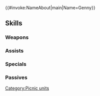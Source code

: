 {{#invoke:NameAbout|main|Name=Genny}}{{HeroPage Tabs}}
{{Hero Infobox
|Name=Genny
|Title=Dressed with Care
|artist=アマガイタロー
|GrowthModifier=Gen 3
|WeaponType=Colorless Staff
|MoveType=Cavalry
|Origin=Fire Emblem Echoes: Shadows of Valentia
|Gender=Female
|actorEN=Claudia Lenz
|actorJP=堀中優希
|releaseDate=2019-04-19
|TagID=行楽ジェニー
|InternalID=366
|cv1=2
|cv2=200400
|description=A cleric from Novis. Introverted, but enjoying her conspicuous clothing nevertheless. Appears in Fire Emblem Echoes: Shadows of Valentia.
|Properties=special,specRate_202302
}}
{{Stats Page
|Lv1HP=16|Lv1ATK=10|Lv1SPD=5|Lv1DEF=4|Lv1RES=8
|GRHP=45|GRATK=60|GRSPD=45|GRDEF=25|GRRES=60
}}
==Skills==
===Weapons===
{{Weapons Table
|weapon1=Assault
|weapon1Default=1
|weapon1Unlock=1
|weapon2=Toasty Skewer
|weapon2Default=4
|weapon2Unlock=3
|weapon3=Toasty Skewer+
|weapon3Default=5
|weapon3Unlock=5
}}
===Assists===
{{Assists Table
|assist1=Heal
|assist1Default=1
|assist1Unlock=1
|assist2=Mend
|assist2Default=3
|assist2Unlock=2
|assist3=Physic
|assist3Default=4
|assist3Unlock=3
|assist4=Physic+
|assist4Default=5
|assist4Unlock=5
}}
===Specials===
{{Specials Table
|special1=Imbue
|special1Default=4
|special1Unlock=2
|special2=Kindled-Fire Balm
|special2Default=5
|special2Unlock=3
|special3=Fireflood Balm
|special3Unlock=4
|special4=Fireflood Balm+
|special4Unlock=5
}}
===Passives===
{{Passives Table
|passiveB1=Wrathful Staff 1
|passiveB2=Wrathful Staff 2
|passiveB3=Wrathful Staff 3
|passiveB1Unlock=3
|passiveB2Unlock=4
|passiveB3Unlock=5
|passiveC1=Def Opening 1
|passiveC2=Def Opening 2
|passiveC3=Def Opening 3
|passiveC1Unlock=1
|passiveC2Unlock=2
|passiveC3Unlock=4
}}
{{Heroes Navbox}}
[[Category:Picnic units]]
